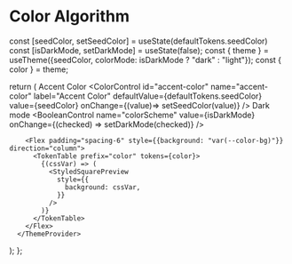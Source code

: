 
<Meta title="Design-system/Theme/Tokens/ColorAlgorithm" />

# Color Algorithm

  const [seedColor, setSeedColor] = useState(defaultTokens.seedColor)
  const [isDarkMode, setDarkMode] = useState(false);
  const { theme } = useTheme({seedColor, colorMode: isDarkMode ? "dark" : "light"});
  const { color } = theme;

return (
<ThemeProvider theme={theme}>
<Flex gap="spacing-6" marginTop="spacing-4" marginBottom="spacing-4">
<Flex direction="column" gap="spacing-2">
<Text>Accent Color</Text>
<ColorControl
id="accent-color"
name="accent-color"
label="Accent Color"
defaultValue={defaultTokens.seedColor}
value={seedColor}
onChange={(value)=> setSeedColor(value)}
/>
</Flex>
<Flex direction="column" gap="spacing-2">
<Text>Dark mode</Text>
<BooleanControl
name="colorScheme"
value={isDarkMode}
onChange={(checked) => setDarkMode(checked)}
/>
</Flex>
</Flex>

        <Flex padding="spacing-6" style={{background: "var(--color-bg)"}} direction="column">
          <TokenTable prefix="color" tokens={color}>
            {(cssVar) => (
              <StyledSquarePreview
                style={{
                  background: cssVar,
                }}
              />
            )}
          </TokenTable>
        </Flex>
      </ThemeProvider>

);
};

<Background />
